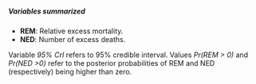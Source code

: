 <h5><b>Variables summarized</b></h5>

* **REM**: Relative excess mortality.
* **NED**: Number of excess deaths.


Variable *95% CrI* refers to 95% credible interval. Values
*Pr(REM > 0)* and *Pr(NED >0)* refer to the posterior probabilities of REM and NED (respectively) being higher than zero.
